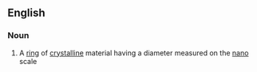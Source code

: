 ==English==

===Noun===
{{wikipedia}}
{{en-noun}}

# A [[ring]] of [[crystalline]] material having a diameter measured on the [[nano]] scale